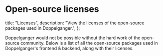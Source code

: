 
# Open-source licenses

  title: "Licenses",
  description:
    "View the licenses of the open-source packages used in Doppelganger.",
};

Doppelganger would not be possible without the hard work of the open-source community. Below is a list of all the open-source packages used in Doppelganger's frontend & backend, along with their licenses.

<Licenses />
